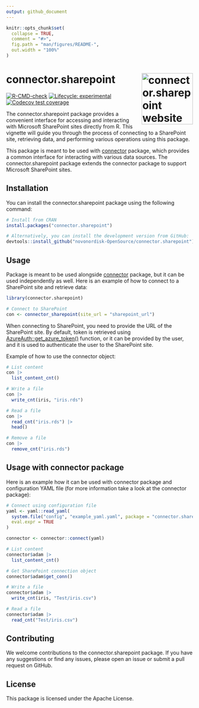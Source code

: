 ```yaml
---
output: github_document
---
```


<!-- README.md is generated from README.Rmd. Please edit that file -->

```r
knitr::opts_chunk$set(
  collapse = TRUE,
  comment = "#>",
  fig.path = "man/figures/README-",
  out.width = "100%"
)
```

# connector.sharepoint <a href="https://novonordisk-opensource.github.io/connector.sharepoint"><img src="man/figures/logo.png" align="right" height="138" alt="connector.sharepoint website" /></a>

<!-- badges: start -->
[![R-CMD-check](https://github.com/novonordisk-OpenSource/connector.sharepoint/actions/workflows/check_and_co.yaml/badge.svg)](https://github.com/novonordisk-OpenSource/connector.sharepoint/actions/workflows/check_and_co.yaml)
[![Lifecycle: experimental](https://img.shields.io/badge/lifecycle-experimental-orange.svg)](https://lifecycle.r-lib.org/articles/stages.html#experimental)
[![Codecov test coverage](https://codecov.io/gh/NovoNordisk-OpenSource/connector.sharepoint/graph/badge.svg)](https://app.codecov.io/gh/NovoNordisk-OpenSource/connector.sharepoint)
<!-- badges: end -->

The connector.sharepoint package provides a convenient interface for accessing and interacting with Microsoft SharePoint sites directly from R. This vignette will guide you through the process of connecting to a SharePoint site, retrieving data, and performing various operations using this package.

This package is meant to be used with [connector](https://novonordisk-opensource.github.io/connector/) package, which
provides a common interface for interacting with various data sources. The connector.sharepoint package extends the connector package to support Microsoft
SharePoint sites.

## Installation

You can install the connector.sharepoint package using the following command:

```r
# Install from CRAN
install.packages("connector.sharepoint")

# Alternatively, you can install the development version from GitHub:
devtools::install_github("novonordisk-OpenSource/connector.sharepoint")
```


## Usage

Package is meant to be used alongside [connector](https://novonordisk-opensource.github.io/connector/) package, but it can be used
independently as well. Here is an example of how to connect to a SharePoint site
and retrieve data:

```r
library(connector.sharepoint)

# Connect to SharePoint
con <- connector_sharepoint(site_url = "sharepoint_url")
```

When connecting to SharePoint, you need to provide the URL of the SharePoint
site. By default, token is retrieved using [AzureAuth::get_azure_token()](https://rdrr.io/cran/AzureAuth/man/get_azure_token.html)
function, or it can be provided by the user, and it is used to authenticate the
user to the SharePoint site.

Example of how to use the connector object:
```r
# List content
con |>
  list_content_cnt()

# Write a file
con |>
  write_cnt(iris, "iris.rds")

# Read a file
con |>
  read_cnt("iris.rds") |>
  head()

# Remove a file
con |>
  remove_cnt("iris.rds")
```

## Usage with connector package

Here is an example how it can be used with connector package and configuration
YAML file (for more information take a look at the connector package):
```r
# Connect using configuration file
yaml <- yaml::read_yaml(
  system.file("config", "example_yaml.yaml", package = "connector.sharepoint"),
  eval.expr = TRUE
)

connector <- connector::connect(yaml)

# List content
connector$adam |>
  list_content_cnt()

# Get SharePoint connection object
connector$adam$get_conn()

# Write a file
connector$adam |>
  write_cnt(iris, "Test/iris.csv")

# Read a file
connector$adam |>
  read_cnt("Test/iris.csv")
```

## Contributing
We welcome contributions to the connector.sharepoint package. If you have any
suggestions or find any issues, please open an issue or submit a pull request
on GitHub.

## License
This package is licensed under the Apache License.
